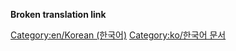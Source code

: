 '''Broken translation link'''{{en/-}}
{{en/Bilingual box| Ko
| 이 페이지는 OpenTTD 위키에서 '''한국어로 작성된 문서'''의 전체 목차를 보여줍니다.<br/>문서에 <code><nowiki>language_page=ko</nowiki></code> 매개변수와 함께 {{en/S|Other_languages}} 틀을 이용하면 자동적으로 이곳에 링크가 추가됩니다.''
| ''This page provides an index for a wide range of '''articles in Korean''' in OpenTTD Wiki.<br/>Articles with {{en/S|Other_languages}} template with'' '''<code><nowiki>language_page=ko</nowiki></code>''' ''parameter automatically link here.''}}


[[Category:en/Korean (한국어)]][[Category:ko/한국어 문서]]